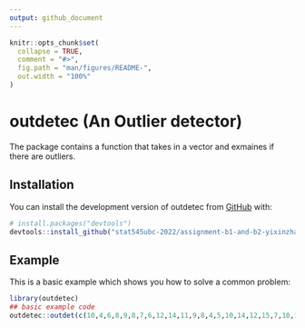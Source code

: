 ```yaml
---
output: github_document
---
```


<!-- README.md is generated from README.Rmd. Please edit that file -->

```r
knitr::opts_chunk$set(
  collapse = TRUE,
  comment = "#>",
  fig.path = "man/figures/README-",
  out.width = "100%"
)
```

# outdetec (An Outlier detector)

<!-- badges: start -->
<!-- badges: end -->

The package contains a function that takes in a vector and exmaines if there are outliers.

## Installation

You can install the development version of outdetec from [GitHub](https://github.com/) with:

``` r
# install.packages("devtools")
devtools::install_github("stat545ubc-2022/assignment-b1-and-b2-yixinzhang12", build_vignettes = FALSE, ref = "0.1.0")
```

## Example

This is a basic example which shows you how to solve a common problem:

```r
library(outdetec)
## basic example code
outdetec::outdet(c(10,4,6,8,9,8,7,6,12,14,11,9,8,4,5,10,14,12,15,7,10,14,24,28), 3)
```
